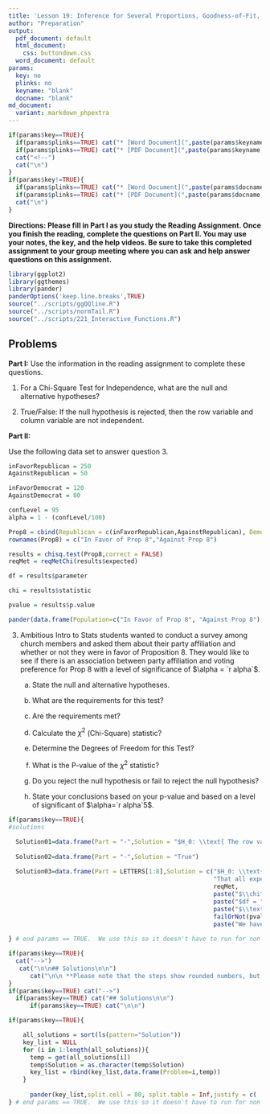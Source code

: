 ```yaml
---
title: 'Lesson 19: Inference for Several Proportions, Goodness-of-Fit, and Independence'
author: "Preparation"
output:
  pdf_document: default
  html_document:
    css: buttondown.css
  word_document: default
params:
  key: no
  plinks: no
  keyname: "blank"
  docname: "blank"
md_document:
  variant: markdown_phpextra
---
```


```r
if(params$key==TRUE){
  if(params$plinks==TRUE) cat("* [Word Document](",paste(params$keyname,"docx",sep="."),")\n")
  if(params$plinks==TRUE) cat("* [PDF Document](",paste(params$keyname,"pdf",sep="."),")\n")
  cat("<!--")
  cat("\n")
} 
if(params$key!=TRUE){
  if(params$plinks==TRUE) cat("* [Word Document](",paste(params$docname,"docx",sep="."),")\n")
  if(params$plinks==TRUE) cat("* [PDF Document](",paste(params$docname,"pdf",sep="."),")\n")
  cat("\n")
}
```

**Directions: Please fill in Part I as you study the Reading Assignment. Once you finish the reading, complete the questions on Part II. You may use your notes, the key, and the help videos. Be sure to take this completed assignment to your group meeting where you can ask and help answer questions on this assignment.**

```r
library(ggplot2)
library(ggthemes)
library(pander)
panderOptions('keep.line.breaks',TRUE)
source("../scripts/ggQQline.R")
source("../scripts/normTail.R")
source("../scripts/221_Interactive_Functions.R")
```

## Problems

**Part I:**  Use the information in the reading assignment to complete these questions.

1.	For a Chi-Square Test for Independence, what are the null and alternative hypotheses?

2.	True/False: If the null hypothesis is rejected, then the row variable and column variable are not independent. 


**Part II:**  

Use the following data set to answer question 3.

```r
inFavorRepublican = 250
AgainstRepublican = 50

inFavorDemocrat = 120
AgainstDemocrat = 80

confLevel = 95
alpha = 1 - (confLevel/100)

Prop8 = cbind(Republican = c(inFavorRepublican,AgainstRepublican), Democrat = c(inFavorDemocrat,AgainstDemocrat))
rownames(Prop8) = c("In Favor of Prop 8","Against Prop 8")

results = chisq.test(Prop8,correct = FALSE)
reqMet = reqMetChi(results$expected)

df = results$parameter

chi = results$statistic

pvalue = results$p.value
```

```r
pander(data.frame(Population=c("In Favor of Prop 8", "Against Prop 8"), Republican=c(inFavorRepublican,AgainstRepublican),Democrat=c(inFavorDemocrat,AgainstDemocrat)))
```

3.	Ambitious Intro to Stats students wanted to conduct a survey among church members and asked them about their party affiliation and whether or not they were in favor of Proposition 8.  They would like to see if there is an association between party affiliation and voting preference for Prop 8 with a level of significance of $\alpha = `r alpha`$. 

    a. State the null and alternative hypotheses.

    b. What are the requirements for this test?

    c. Are the requirements met?

    d. Calculate the $\chi^2$ (Chi-Square) statistic?

    e. Determine the Degrees of Freedom for this Test?

    f. What is the P-value of the $\chi^2$ statistic?

    g. Do you reject the null hypothesis or fail to reject the null hypothesis?

    h. State your conclusions based on your p-value and based on a level of significant of $\alpha=`r alpha`5$. 

```r
if(params$key==TRUE){
#solutions

  Solution01=data.frame(Part = "-",Solution = "$H_0: \\text{ The row variable and the column variable are independent}$ \\\n $H_a: \\text{  The row variable and the column variable are not independent}$")
  
  Solution02=data.frame(Part = "-",Solution = "True")
  
  Solution03=data.frame(Part = LETTERS[1:8],Solution = c("$H_0: \\text{ Party affiliation and whether they were in favor or against Prop 8 are independent}$ \\\n $H_a: \\text{ Party affiliation and whether they were in favor or against Prop 8 are not independent}$",
                                                         "That all expected cell counts are greater than 5",
                                                         reqMet,
                                                         paste("$\\chi^2= ",round(chi,2),"$",sep = ""),
                                                         paste("$df = ",df,"$",sep = ""),
                                                         paste("$\\text{P-value} = ",round(pvalue,3),"$",sep = ""),
                                                         failOrNot(pvalue,alpha),
                                                         paste("We have ",sufficientOrNot(failOrNot(pvalue,alpha))," evidence to show that the party affiliation and the voters' views on Proposition 8 are not independent.")))
  
} # end params == TRUE.  We use this so it doesn't have to run for non answer key path. 
```


```r
if(params$key==TRUE){
  cat("-->")
   cat("\n\n## Solutions\n\n")
      cat("\n\n **Please note that the steps show rounded numbers, but that the final answers to the problems are calculated without rounding.**")
}
if(params$key==TRUE) cat("-->")
  if(params$key==TRUE) cat("## Solutions\n\n")
      if(params$key==TRUE) cat("\n\n")
```



```r
if(params$key==TRUE){

    all_solutions = sort(ls(pattern="Solution"))
    key_list = NULL
    for (i in 1:length(all_solutions)){
      temp = get(all_solutions[i])
      temp$Solution = as.character(temp$Solution)
      key_list = rbind(key_list,data.frame(Problem=i,temp))
    }
    
      pander(key_list,split.cell = 80, split.table = Inf,justify = c( 'center', 'left',"left"))
} # end params == TRUE.  We use this so it doesn't have to run for non answer key path.

```
